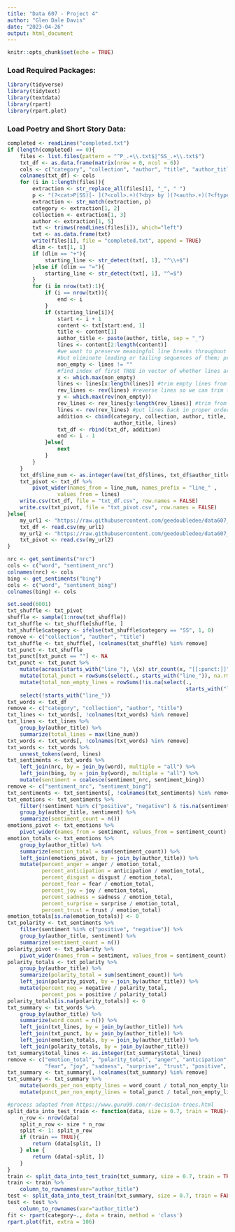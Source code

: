```yaml
---
title: "Data 607 - Project 4"
author: "Glen Dale Davis"
date: "2023-04-26"
output: html_document
---
```


```r
knitr::opts_chunk$set(echo = TRUE)
```

### Load Required Packages:

```r
library(tidyverse)
library(tidytext)
library(textdata)
library(rpart)
library(rpart.plot)

```

### Load Poetry and Short Story Data:

```r
completed <- readLines("completed.txt") 
if (length(completed) == 0){
    files <- list.files(pattern = "^P_.+\\.txt$|^SS_.+\\.txt$")
    txt_df <- as.data.frame(matrix(nrow = 0, ncol = 6))
    cols <- c("category", "collection", "author", "title", "author_title", "lines")
    colnames(txt_df) <- cols
    for (i in 1:length(files)){
        extraction <- str_replace_all(files[i], "_", " ")
        p <- "(?<cat>P|SS)[- ](?<coll>.+)(?<by> by )(?<auth>.+)(?<ftype> Altered\\.txt)"
        extraction <- str_match(extraction, p)
        category <- extraction[1, 2]
        collection <- extraction[1, 3]
        author <- extraction[1, 5]
        txt <- trimws(readLines(files[i]), which="left")
        txt <- as.data.frame(txt)
        write(files[i], file = "completed.txt", append = TRUE)
        dlim <- txt[1, 1]
        if (dlim == "+"){
            starting_line <- str_detect(txt[, 1], "^\\+$")
        }else if (dlim == "="){
            starting_line <- str_detect(txt[, 1], "^=$")
        }
        for (i in nrow(txt):1){
            if (i == nrow(txt)){
                end <- i
            }
            if (starting_line[i]){
                start <- i + 1
                content <- txt[start:end, 1]
                title <- content[1]
                author_title <- paste(author, title, sep = "_")
                lines <- content[2:length(content)]
                #we want to preserve meaningful line breaks throughout the text
                #but eliminate leading or tailing sequences of them; process follows
                non_empty <- lines != ""
                #find index of first TRUE in vector of whether lines are not empty
                x <- which.max(non_empty) 
                lines <- lines[x:length(lines)] #trim empty lines from front only
                rev_lines <- rev(lines) #reverse lines so we can trim from back
                y <- which.max(rev(non_empty)) 
                rev_lines <- rev_lines[y:length(rev_lines)] #trim from back
                lines <- rev(rev_lines) #put lines back in proper order
                addition <- cbind(category, collection, author, title,
                                  author_title, lines)
                txt_df <- rbind(txt_df, addition)
                end <- i - 1
            }else{
                next
            }
        }
    }
    txt_df$line_num <- as.integer(ave(txt_df$lines, txt_df$author_title, FUN = seq_along))
    txt_pivot <- txt_df %>%
        pivot_wider(names_from = line_num, names_prefix = "line_" ,
                values_from = lines)
    write.csv(txt_df, file = "txt_df.csv", row.names = FALSE)
    write.csv(txt_pivot, file = "txt_pivot.csv", row.names = FALSE)
}else{
    my_url1 <- "https://raw.githubusercontent.com/geedoubledee/data607_project4/main/txt_df.csv"
    txt_df <- read.csv(my_url1)
    my_url2 <- "https://raw.githubusercontent.com/geedoubledee/data607_project4/main/txt_pivot.csv"
    txt_pivot <- read.csv(my_url2)
}

```

```r
nrc <- get_sentiments("nrc")
cols <- c("word", "sentiment_nrc")
colnames(nrc) <- cols
bing <- get_sentiments("bing")
cols <- c("word", "sentiment_bing")
colnames(bing) <- cols

```

```r
set.seed(6001)
txt_shuffle <- txt_pivot
shuffle <- sample(1:nrow(txt_shuffle))
txt_shuffle <- txt_shuffle[shuffle, ]
txt_shuffle$category <- ifelse(txt_shuffle$category == "SS", 1, 0)
remove <- c("collection", "author", "title")
txt_shuffle <- txt_shuffle[, !colnames(txt_shuffle) %in% remove]
txt_punct <- txt_shuffle
txt_punct[txt_punct == ""] <- NA
txt_punct <- txt_punct %>%
    mutate(across(starts_with("line_"), \(x) str_count(x, "[[:punct:]]"))) %>%
    mutate(total_punct = rowSums(select(., starts_with("line_")), na.rm = TRUE)) %>%
    mutate(total_non_empty_lines = rowSums(!is.na(select(.,
                                                         starts_with("line_"))))) %>%
    select(!starts_with("line_"))
txt_words <- txt_df
remove <- c("category", "collection", "author", "title")
txt_lines <- txt_words[, !colnames(txt_words) %in% remove]
txt_lines <- txt_lines %>%
    group_by(author_title) %>%
    summarize(total_lines = max(line_num))
txt_words <- txt_words[, !colnames(txt_words) %in% remove]
txt_words <- txt_words %>%
    unnest_tokens(word, lines)
txt_sentiments <- txt_words %>%
    left_join(nrc, by = join_by(word), multiple = "all") %>%
    left_join(bing, by = join_by(word), multiple = "all") %>%
    mutate(sentiment = coalesce(sentiment_nrc, sentiment_bing))
remove <- c("sentiment_nrc", "sentiment_bing")
txt_sentiments <- txt_sentiments[, !colnames(txt_sentiments) %in% remove]
txt_emotions <- txt_sentiments %>%
    filter(!sentiment %in% c("positive", "negative") & !is.na(sentiment)) %>% 
    group_by(author_title, sentiment) %>%
    summarize(sentiment_count = n())
emotions_pivot <- txt_emotions %>%
    pivot_wider(names_from = sentiment, values_from = sentiment_count)
emotion_totals <- txt_emotions %>%
    group_by(author_title) %>%
    summarize(emotion_total = sum(sentiment_count)) %>%
    left_join(emotions_pivot, by = join_by(author_title)) %>%
    mutate(percent_anger = anger / emotion_total,
           percent_anticipation = anticipation / emotion_total,
           percent_disgust = disgust / emotion_total,
           percent_fear = fear / emotion_total,
           percent_joy = joy / emotion_total,
           percent_sadness = sadness / emotion_total,
           percent_surprise = surprise / emotion_total,
           percent_trust = trust / emotion_total)
emotion_totals[is.na(emotion_totals)] <- 0
txt_polarity <- txt_sentiments %>%
    filter(sentiment %in% c("positive", "negative")) %>%
    group_by(author_title, sentiment) %>%
    summarize(sentiment_count = n())
polarity_pivot <- txt_polarity %>%
    pivot_wider(names_from = sentiment, values_from = sentiment_count)
polarity_totals <- txt_polarity %>%
    group_by(author_title) %>%
    summarize(polarity_total = sum(sentiment_count)) %>%
    left_join(polarity_pivot, by = join_by(author_title)) %>%
    mutate(percent_neg = negative / polarity_total,
           percent_pos = positive / polarity_total)
polarity_totals[is.na(polarity_totals)] <- 0
txt_summary <- txt_words %>%
    group_by(author_title) %>%
    summarize(word_count = n()) %>%
    left_join(txt_lines, by = join_by(author_title)) %>%
    left_join(txt_punct, by = join_by(author_title)) %>%
    left_join(emotion_totals, by = join_by(author_title)) %>%
    left_join(polarity_totals, by = join_by(author_title))
txt_summary$total_lines <- as.integer(txt_summary$total_lines)
remove <- c("emotion_total", "polarity_total", "anger", "anticipation", "disgust",
            "fear", "joy", "sadness", "surprise", "trust", "positive", "negative")
txt_summary <- txt_summary[, !colnames(txt_summary) %in% remove]
txt_summary <- txt_summary %>%
    mutate(words_per_non_empty_lines = word_count / total_non_empty_lines) %>%
    mutate(punct_per_non_empty_lines = total_punct / total_non_empty_lines)

```

```r
#process adapted from https://www.guru99.com/r-decision-trees.html
split_data_into_test_train <- function(data, size = 0.7, train = TRUE){
    n_row <- nrow(data)
    split_n_row <- size * n_row
    split <- 1: split_n_row
    if (train == TRUE){
        return (data[split, ])
    } else {
        return (data[-split, ])
    }
}
train <- split_data_into_test_train(txt_summary, size = 0.7, train = TRUE)
train <- train %>%
    column_to_rownames(var="author_title")
test <- split_data_into_test_train(txt_summary, size = 0.7, train = FALSE)
test <- test %>%
    column_to_rownames(var="author_title")
fit <- rpart(category~., data = train, method = 'class')
rpart.plot(fit, extra = 106)

```